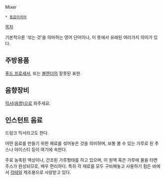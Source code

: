 Mixer

 * [[동음이의어]]

[[목차]]

기본적으론 '섞는 것'을 의마하는 영어 단어이나, 이 뜻에서 유래된 여러가지 의미가 있다.

== 주방용품 ==
[[푸드 프로세서]], 또는 [[블렌더]]의 잘못된 표현.

== 음향장비 ==
[[믹서(음향)]]으로 와주세요.
== 인스턴트 음료 ==
드링크 믹서라고도 한다.

어떤 음료를 만들기 위한 재료를 섞어놓은 것을 의미하며, 보통 볼 수 있는 가루로 된 주스나 아이스티 등이 여기에 속한다.

주로 농축된 액상이나, 건조된 가루형태를 하고 있으며, 이 원액 혹은 가루에 물을 타면 주스가 완성되므로, 매우 편리하다. 특히 각 재료를 모두 구비해놓고 사용하기 힘든 바에서 [[칵테일]] 제조용으로 사랑받고 있다.
